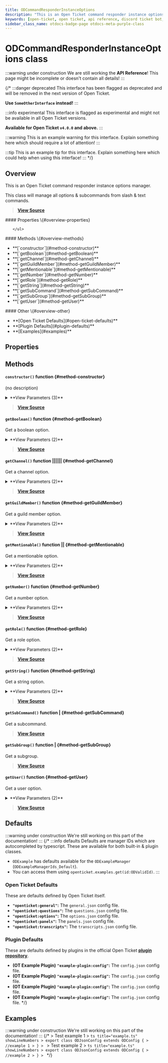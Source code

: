```yaml
---
title: ODCommandResponderInstanceOptions
description: "This is an Open Ticket command responder instance options manager. This class will manage all options & subcommands from slash & text commands."
keywords: [open-ticket, open ticket, api reference, discord ticket bot, class]
sidebar_class_name: otdocs-badge-page otdocs-meta-purple-class
---
```

<head>
    <link rel="apple-touch-icon" href="/img/logo_vertical.png"/>
</head>

# ODCommandResponderInstanceOptions <M color="purple">class</M>

:::warning under construction
We are still working the **API Reference**! This page might be incomplete or doesn't contain all details!
:::

{/*
:::danger deprecated
This interface has been flagged as deprecated and will be removed in the next version of Open Ticket.

**Use `SomeOtherInterface` instead!**
:::

:::info experimental
This interface is flagged as experimental and might not be available in all Open Ticket versions.

**Available for Open Ticket `v4.0.0` and above.**
:::

:::warning
This is an example warning for this interface. Explain something here which should require a lot of attention!
:::

:::tip
This is an example tip for this interface. Explain something here which could help when using this interface!
:::
*/}

## Overview
This is an Open Ticket command responder instance options manager.

This class will manage all options & subcommands from slash & text commands.

> [**View Source**](https://otgithub.dj-dj.be/tree/main/src/core/api/modules/responder.ts#L132)

<FlexHorizontal>
<div style={{width:"30%"}}>
    #### Properties \{#overview-properties}
    <ul>
        
    </ul>
</div>
<div style={{width:"30%"}}>
    #### Methods \{#overview-methods}
    <ul>
        <li>**[`constructor`](#method-constructor)**</li>
        <li>**[`getBoolean`](#method-getBoolean)**</li>
        <li>**[`getChannel`](#method-getChannel)**</li>
        <li>**[`getGuildMember`](#method-getGuildMember)**</li>
        <li>**[`getMentionable`](#method-getMentionable)**</li>
        <li>**[`getNumber`](#method-getNumber)**</li>
        <li>**[`getRole`](#method-getRole)**</li>
        <li>**[`getString`](#method-getString)**</li>
        <li>**[`getSubCommand`](#method-getSubCommand)**</li>
        <li>**[`getSubGroup`](#method-getSubGroup)**</li>
        <li>**[`getUser`](#method-getUser)**</li>
    </ul>
</div>
<div style={{width:"30%"}}>
    #### Other \{#overview-other}
    <ul>
        <li>**[Open Ticket Defaults](#open-ticket-defaults)**</li>
        <li>**[Plugin Defaults](#plugin-defaults)**</li>
        <li>**[Examples](#examples)**</li>
    </ul>
</div>
</FlexHorizontal>

## Properties




## Methods
<Divider></Divider>
#### `constructor()` <M color="orange">function</M> <ApiBlock><ApiUrl url="class:ODCommandResponderInstanceOptions" label="api.ODCommandResponderInstanceOptions"/></ApiBlock> \{#method-constructor}
(no description)

<details>
<summary>**View Parameters (3)**</summary>
- **`interaction`:** <M color="brown">type</M> <ApiBlock><ApiUrl url="https://discord.js.org/docs/packages/discord.js/main/ChatInputCommandInteraction:Class" label="discord.ChatInputCommandInteraction"/>|<ApiUrl url="https://discord.js.org/docs/packages/discord.js/main/Message:Class" label="discord.Message"/></ApiBlock> - Parameter Description Lorem Ipsum.
- **`cmd`:** <M color="brown">type</M> <ApiBlock><ApiUrl url="class:ODSlashCommand" label="api.ODSlashCommand"/>|<ApiUrl url="class:ODTextCommand" label="api.ODTextCommand"/></ApiBlock> - Parameter Description Lorem Ipsum.
- **`options`:** <M color="pink">array</M> <ApiBlock><ApiUrl url="type:ODTextCommandInteractionOption" label="api.ODTextCommandInteractionOption"/>[]</ApiBlock> - Parameter Description Lorem Ipsum.
</details>

> [**View Source**](https://otgithub.dj-dj.be/tree/main/src/core/api/modules/responder.ts#L140)

<Divider></Divider>
#### `getBoolean()` <M color="orange">function</M> <ApiBlock><ApiUrl url="js:boolean" label="boolean"/></ApiBlock> \{#method-getBoolean}
Get a boolean option.

<details>
<summary>**View Parameters (2)**</summary>
- **`name`:** <M color="blue">string</M> <ApiBlock><ApiUrl url="js:string" label="string"/></ApiBlock> - Parameter Description Lorem Ipsum.
- **`required`:** <M color="brown">type</M> <ApiBlock>true</ApiBlock> - Parameter Description Lorem Ipsum.
</details>

> [**View Source**](https://otgithub.dj-dj.be/tree/main/src/core/api/modules/responder.ts#L165)

<Divider></Divider>
#### `getChannel()` <M color="orange">function</M> <ApiBlock><ApiUrl url="https://discord.js.org/docs/packages/discord.js/main/CategoryChannel:Class" label="discord.CategoryChannel"/>|<ApiUrl url="https://discord.js.org/docs/packages/discord.js/main/NewsChannel:Class" label="discord.NewsChannel"/>|<ApiUrl url="https://discord.js.org/docs/packages/discord.js/main/StageChannel:Class" label="discord.StageChannel"/>|<ApiUrl url="https://discord.js.org/docs/packages/discord.js/main/TextChannel:Class" label="discord.TextChannel"/>|<ApiUrl url="https://discord.js.org/docs/packages/discord.js/main/VoiceChannel:Class" label="discord.VoiceChannel"/>|<ApiUrl url="https://discord.js.org/docs/packages/discord.js/main/ForumChannel:Class" label="discord.ForumChannel"/>|<ApiUrl url="https://discord.js.org/docs/packages/discord.js/main/MediaChannel:Class" label="discord.MediaChannel"/></ApiBlock> \{#method-getChannel}
Get a channel option.

<details>
<summary>**View Parameters (2)**</summary>
- **`name`:** <M color="blue">string</M> <ApiBlock><ApiUrl url="js:string" label="string"/></ApiBlock> - Parameter Description Lorem Ipsum.
- **`required`:** <M color="brown">type</M> <ApiBlock>true</ApiBlock> - Parameter Description Lorem Ipsum.
</details>

> [**View Source**](https://otgithub.dj-dj.be/tree/main/src/core/api/modules/responder.ts#L201)

<Divider></Divider>
#### `getGuildMember()` <M color="orange">function</M> <ApiBlock><ApiUrl url="https://discord.js.org/docs/packages/discord.js/main/GuildMember:Class" label="discord.GuildMember"/></ApiBlock> \{#method-getGuildMember}
Get a guild member option.

<details>
<summary>**View Parameters (2)**</summary>
- **`name`:** <M color="blue">string</M> <ApiBlock><ApiUrl url="js:string" label="string"/></ApiBlock> - Parameter Description Lorem Ipsum.
- **`required`:** <M color="brown">type</M> <ApiBlock>true</ApiBlock> - Parameter Description Lorem Ipsum.
</details>

> [**View Source**](https://otgithub.dj-dj.be/tree/main/src/core/api/modules/responder.ts#L255)

<Divider></Divider>
#### `getMentionable()` <M color="orange">function</M> <ApiBlock><ApiUrl url="https://discord.js.org/docs/packages/discord.js/main/User:Class" label="discord.User"/>|<ApiUrl url="https://discord.js.org/docs/packages/discord.js/main/Role:Class" label="discord.Role"/>|<ApiUrl url="https://discord.js.org/docs/packages/discord.js/main/GuildMember:Class" label="discord.GuildMember"/></ApiBlock> \{#method-getMentionable}
Get a mentionable option.

<details>
<summary>**View Parameters (2)**</summary>
- **`name`:** <M color="blue">string</M> <ApiBlock><ApiUrl url="js:string" label="string"/></ApiBlock> - Parameter Description Lorem Ipsum.
- **`required`:** <M color="brown">type</M> <ApiBlock>true</ApiBlock> - Parameter Description Lorem Ipsum.
</details>

> [**View Source**](https://otgithub.dj-dj.be/tree/main/src/core/api/modules/responder.ts#L275)

<Divider></Divider>
#### `getNumber()` <M color="orange">function</M> <ApiBlock><ApiUrl url="js:number" label="number"/></ApiBlock> \{#method-getNumber}
Get a number option.

<details>
<summary>**View Parameters (2)**</summary>
- **`name`:** <M color="blue">string</M> <ApiBlock><ApiUrl url="js:string" label="string"/></ApiBlock> - Parameter Description Lorem Ipsum.
- **`required`:** <M color="brown">type</M> <ApiBlock>true</ApiBlock> - Parameter Description Lorem Ipsum.
</details>

> [**View Source**](https://otgithub.dj-dj.be/tree/main/src/core/api/modules/responder.ts#L183)

<Divider></Divider>
#### `getRole()` <M color="orange">function</M> <ApiBlock><ApiUrl url="https://discord.js.org/docs/packages/discord.js/main/Role:Class" label="discord.Role"/></ApiBlock> \{#method-getRole}
Get a role option.

<details>
<summary>**View Parameters (2)**</summary>
- **`name`:** <M color="blue">string</M> <ApiBlock><ApiUrl url="js:string" label="string"/></ApiBlock> - Parameter Description Lorem Ipsum.
- **`required`:** <M color="brown">type</M> <ApiBlock>true</ApiBlock> - Parameter Description Lorem Ipsum.
</details>

> [**View Source**](https://otgithub.dj-dj.be/tree/main/src/core/api/modules/responder.ts#L219)

<Divider></Divider>
#### `getString()` <M color="orange">function</M> <ApiBlock><ApiUrl url="js:string" label="string"/></ApiBlock> \{#method-getString}
Get a string option.

<details>
<summary>**View Parameters (2)**</summary>
- **`name`:** <M color="blue">string</M> <ApiBlock><ApiUrl url="js:string" label="string"/></ApiBlock> - Parameter Description Lorem Ipsum.
- **`required`:** <M color="brown">type</M> <ApiBlock>true</ApiBlock> - Parameter Description Lorem Ipsum.
</details>

> [**View Source**](https://otgithub.dj-dj.be/tree/main/src/core/api/modules/responder.ts#L147)

<Divider></Divider>
#### `getSubCommand()` <M color="orange">function</M> <ApiBlock><ApiUrl url="js:null" label="null"/>|<ApiUrl url="js:string" label="string"/></ApiBlock> \{#method-getSubCommand}
Get a subcommand.



> [**View Source**](https://otgithub.dj-dj.be/tree/main/src/core/api/modules/responder.ts#L310)

<Divider></Divider>
#### `getSubGroup()` <M color="orange">function</M> <ApiBlock><ApiUrl url="js:null" label="null"/>|<ApiUrl url="js:string" label="string"/></ApiBlock> \{#method-getSubGroup}
Get a subgroup.



> [**View Source**](https://otgithub.dj-dj.be/tree/main/src/core/api/modules/responder.ts#L293)

<Divider></Divider>
#### `getUser()` <M color="orange">function</M> <ApiBlock><ApiUrl url="https://discord.js.org/docs/packages/discord.js/main/User:Class" label="discord.User"/></ApiBlock> \{#method-getUser}
Get a user option.

<details>
<summary>**View Parameters (2)**</summary>
- **`name`:** <M color="blue">string</M> <ApiBlock><ApiUrl url="js:string" label="string"/></ApiBlock> - Parameter Description Lorem Ipsum.
- **`required`:** <M color="brown">type</M> <ApiBlock>true</ApiBlock> - Parameter Description Lorem Ipsum.
</details>

> [**View Source**](https://otgithub.dj-dj.be/tree/main/src/core/api/modules/responder.ts#L237)

<Divider></Divider>

## Defaults
:::warning under construction
We're still working on this part of the documentation!
:::
{/*
:::info defaults
Defaults are manager IDs which are autocompleted by typescript. These are available for both built-in & plugin classes.
- `ODExample` has defaults available for the `ODExampleManager` (`ODExampleManagerIds_Default`).
- You can access them using `openticket.examples.get(id:ODValidId)`.
:::

### Open Ticket Defaults
These are defaults defined by Open Ticket itself.
- **`"openticket:general"`:** The `general.json` config file.
- **`"openticket:questions"`:** The `questions.json` config file.
- **`"openticket:options"`:** The `options.json` config file.
- **`"openticket:panels"`:** The `panels.json` config file.
- **`"openticket:transcripts"`:** The `transcripts.json` config file.

### Plugin Defaults
These are defaults defined by plugins in the official Open Ticket [**plugin repository**](https://odplugins.dj-dj.be/tree/main/open-ticket).
- <C color="blue">**(OT Example Plugin)**</C> **`"example-plugin:config"`:** The `config.json` config file.
- <C color="blue">**(OT Example Plugin)**</C> **`"example-plugin:config"`:** The `config.json` config file.
- <C color="blue">**(OT Example Plugin)**</C> **`"example-plugin:config"`:** The `config.json` config file.
- <C color="blue">**(OT Example Plugin)**</C> **`"example-plugin:config"`:** The `config.json` config file.
*/}

## Examples
:::warning under construction
We're still working on this part of the documentation!
:::
{/*
<Tabs>
    <TabItem value="First Example">
    > Test example 1
    > ```ts title="example.ts" showLineNumbers
    > export class ODJsonConfig extends ODConfig {
    >     //example 1
    > }
    > ```
    </TabItem>
    <TabItem value="Second Example">
    > Test example 2
    > ```ts title="example.ts" showLineNumbers
    > export class ODJsonConfig extends ODConfig {
    >     //example 2
    > }
    > ```
    </TabItem>
</Tabs>
*/}
